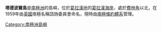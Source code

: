 {{Unreferenced|time=2016-07-05T13:52:46+00:00}}
{{coord|65|56|S|65|19|W|display=title}}

'''塔德波爾島'''是[[南極洲|南極洲]]的島嶼，位於[[葛拉漢地|葛拉漢地]]的[[葛拉漢海岸|葛拉漢海岸]]，處於[[費林角|費林角]]以北，在1959年由[[英國|英國]]南極名稱諮詢委員會命名，現時由[[南極條約體系|南極條約體系]]管理。

{{DEFAULTSORT:Tadpole Island}}
[[Category:南極洲島嶼|Category:南極洲島嶼]]


{{GrahamCoast-geo-stub}}